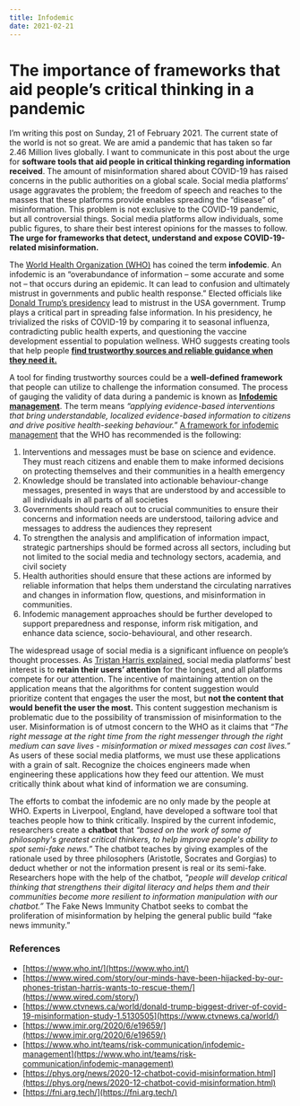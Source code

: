 ```yaml
---
title: Infodemic
date: 2021-02-21
---
```


The importance of frameworks that aid people’s critical thinking in a pandemic
==============================================================================

I’m writing this post on Sunday, 21 of February 2021. The current state
of the world is not so great. We are amid a pandemic that has taken so
far 2.46 Million lives globally. I want to communicate in this post
about the urge for **software tools that aid people in critical thinking
regarding information received**. The amount of misinformation shared
about COVID-19 has raised concerns in the public authorities on a global
scale. Social media platforms’ usage aggravates the problem; the freedom
of speech and reaches to the masses that these platforms provide enables
spreading the “disease” of misinformation. This problem is not exclusive
to the COVID-19 pandemic, but all controversial things. Social media
platforms allow individuals, some public figures, to share their best
interest opinions for the masses to follow. **The urge for frameworks
that detect, understand and expose COVID-19-related misinformation.**

The [World Health Organization (WHO)](https://www.who.int/) has coined
the term **infodemic**. An infodemic is an “overabundance of information
– some accurate and some not – that occurs during an epidemic. It can
lead to confusion and ultimately mistrust in governments and public
health response.” Elected officials like [Donald Trump’s
presidency](https://www.ctvnews.ca/world/donald-trump-biggest-driver-of-covid-19-misinformation-study-1.5130505)
lead to mistrust in the USA government. Trump plays a critical part in
spreading false information. In his presidency, he trivialized the risks
of COVID-19 by comparing it to seasonal influenza, contradicting public
health experts, and questioning the vaccine development essential to
population wellness. WHO suggests creating tools that help people
[**find trustworthy sources and reliable guidance when they need
it.**](https://www.jmir.org/2020/6/e19659/)

A tool for finding trustworthy sources could be a **well-defined
framework** that people can utilize to challenge the information
consumed. The process of gauging the validity of data during a pandemic
is known as [**Infodemic
management**](https://www.who.int/teams/risk-communication/infodemic-management).
The term means *“applying evidence-based interventions that bring
understandable, localized evidence-based information to citizens and
drive positive health-seeking behaviour.”* [A framework for infodemic
management](https://www.jmir.org/2020/6/e19659/) that the WHO has
recommended is the following:

1.  Interventions and messages must be base on science and evidence.
    They must reach citizens and enable them to make informed decisions
    on protecting themselves and their communities in a health emergency
2.  Knowledge should be translated into actionable behaviour-change
    messages, presented in ways that are understood by and accessible to
    all individuals in all parts of all societies
3.  Governments should reach out to crucial communities to ensure their
    concerns and information needs are understood, tailoring advice and
    messages to address the audiences they represent
4.  To strengthen the analysis and amplification of information impact,
    strategic partnerships should be formed across all sectors,
    including but not limited to the social media and technology
    sectors, academia, and civil society
5.  Health authorities should ensure that these actions are informed by
    reliable information that helps them understand the circulating
    narratives and changes in information flow, questions, and
    misinformation in communities.
6.  Infodemic management approaches should be further developed to
    support preparedness and response, inform risk mitigation, and
    enhance data science, socio-behavioural, and other research.

The widespread usage of social media is a significant influence on
people’s thought processes. As [Tristan Harris
explained,](https://www.wired.com/story/our-minds-have-been-hijacked-by-our-phones-tristan-harris-wants-to-rescue-them/)
social media platforms’ best interest is to **retain their users’
attention** for the longest, and all platforms compete for our
attention. The incentive of maintaining attention on the application
means that the algorithms for content suggestion would prioritize
content that engages the user the most, but **not the content that would
benefit the user the most.** This content suggestion mechanism is
problematic due to the possibility of transmission of misinformation to
the user. Misinformation is of utmost concern to the WHO as it claims
that *“The right message at the right time from the right messenger
through the right medium can save lives - misinformation or mixed
messages can cost lives.”* As users of these social media platforms, we
must use these applications with a grain of salt. Recognize the choices
engineers made when engineering these applications how they feed our
attention. We must critically think about what kind of information we
are consuming.

The efforts to combat the infodemic are no only made by the people at
WHO. Experts in Liverpool, England, have developed a software tool that
teaches people how to think critically. Inspired by the current
infodemic, researchers create a **chatbot** that *“based on the work of
some of philosophy's greatest critical thinkers, to help improve
people's ability to spot semi-fake news.”* The chatbot teaches by giving
examples of the rationale used by three philosophers (Aristotle,
Socrates and Gorgias) to deduct whether or not the information present
is real or its semi-fake. Researchers hope with the help of the chatbot,
*"people will develop critical thinking that strengthens their digital
literacy and helps them and their communities become more resilient to
information manipulation with our chatbot.”* The Fake News Immunity
Chatbot seeks to combat the proliferation of misinformation by helping
the general public build “fake news immunity.”

### References

-   [https://www.who.int/](https://www.who.int/)
-   [https://www.wired.com/story/our-minds-have-been-hijacked-by-our-phones-tristan-harris-wants-to-rescue-them/](https://www.wired.com/story/)
-   [https://www.ctvnews.ca/world/donald-trump-biggest-driver-of-covid-19-misinformation-study-1.5130505](https://www.ctvnews.ca/world/)
-   [https://www.jmir.org/2020/6/e19659/](https://www.jmir.org/2020/6/e19659/)
-   [https://www.who.int/teams/risk-communication/infodemic-management](https://www.who.int/teams/risk-communication/infodemic-management)
-   [https://phys.org/news/2020-12-chatbot-covid-misinformation.html](https://phys.org/news/2020-12-chatbot-covid-misinformation.html)
-   [https://fni.arg.tech/](https://fni.arg.tech/)

